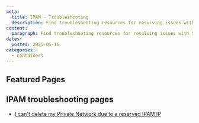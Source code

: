 ```yaml
---
meta:
  title: IPAM - Troubleshooting
  description: Find troubleshooting resources for resolving issues with Scaleway IPAM.
content:
  paragraph: Find troubleshooting resources for resolving issues with Scaleway IPAM.
dates:
  posted: 2025-05-16
categories:
  - containers
---
```


<ProductHeader
  productName="IPAM troubleshooting"
  productLogo="ipam"
  description="Discover how to solve the most common issues with Scaleway's IP Address Manager service."
/>

## Featured Pages

<Grid>
    <DefaultCard
      title="IPAM FAQ"
      description="Answers to common questions"
      url="/ipam/faq/"
      label="See more"
    />
    <DefaultCard
      title="Reserving an IP address"
      description="Book a private IP with IPAM"
      url="/ipam/how-to/reserve-ip/"
      label="See more"
    />
    <DefaultCard
      title="Understanding IPv6"
      description="IPv6 in the Scaleway ecosystem"
      url="/ipam/reference-content/ipv6/"
      label="See more"
    />
</Grid>

## IPAM troubleshooting pages

- [I can't delete my Private Network due to a reserved IPAM IP](/ipam/troubleshooting/cant-delete-pn-reserved-ip/)